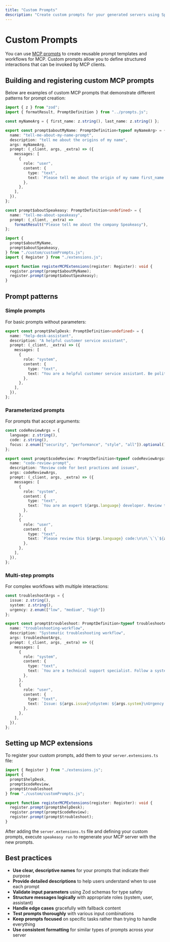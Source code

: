 ```yaml
---
title: "Custom Prompts"
description: "Create custom prompts for your generated servers using Speakeasy extensions"
---
```



# Custom Prompts

You can use [MCP prompts](https://modelcontextprotocol.io/docs/concepts/prompts) to create reusable prompt templates and workflows for MCP. Custom prompts allow you to define structured interactions that can be invoked by MCP clients.

## Building and registering custom MCP prompts

Below are examples of custom MCP prompts that demonstrate different patterns for prompt creation:

```typescript custom/customPrompts.ts
import { z } from "zod";
import { formatResult, PromptDefinition } from "../prompts.js";

const myNameArg = { first_name: z.string(), last_name: z.string() };

export const prompt$aboutMyName: PromptDefinition<typeof myNameArg> = {
  name: "tell-me-about-my-name-prompt",
  description: "tell me about the origins of my name",
  args: myNameArg,
  prompt: (_client, args, _extra) => ({
    messages: [
      {
        role: "user",
        content: {
          type: "text",
          text: `Please tell me about the origin of my name first_name: ${args.first_name} last_name: ${args.last_name}`,
        },
      },
    ],
  }),
};

const prompt$aboutSpeakeasy: PromptDefinition<undefined> = {
  name: "tell-me-about-speakeasy",
  prompt: (_client, _extra) =>
    formatResult("Please tell me about the company Speakeasy"),
};
```

```typescript server.extensions.ts
import {
  prompt$aboutMyName,
  prompt$aboutSpeakeasy,
} from "./custom/customPrompts.js";
import { Register } from "./extensions.js";

export function registerMCPExtensions(register: Register): void {
  register.prompt(prompt$aboutMyName);
  register.prompt(prompt$aboutSpeakeasy);
}
```

## Prompt patterns

### Simple prompts

For basic prompts without parameters:

```typescript
export const prompt$helpDesk: PromptDefinition<undefined> = {
  name: "help-desk-assistant",
  description: "A helpful customer service assistant",
  prompt: (_client, _extra) => ({
    messages: [
      {
        role: "system",
        content: {
          type: "text",
          text: "You are a helpful customer service assistant. Be polite, professional, and solution-oriented.",
        },
      },
    ],
  }),
};
```

### Parameterized prompts

For prompts that accept arguments:

```typescript
const codeReviewArgs = { 
  language: z.string(), 
  code: z.string(),
  focus: z.enum(["security", "performance", "style", "all"]).optional()
};

export const prompt$codeReview: PromptDefinition<typeof codeReviewArgs> = {
  name: "code-review-prompt",
  description: "Review code for best practices and issues",
  args: codeReviewArgs,
  prompt: (_client, args, _extra) => ({
    messages: [
      {
        role: "system",
        content: {
          type: "text",
          text: `You are an expert ${args.language} developer. Review the following code focusing on ${args.focus || "all aspects"}.`,
        },
      },
      {
        role: "user",
        content: {
          type: "text",
          text: `Please review this ${args.language} code:\n\n\`\`\`${args.language}\n${args.code}\n\`\`\``,
        },
      },
    ],
  }),
};
```

### Multi-step prompts

For complex workflows with multiple interactions:

```typescript
const troubleshootArgs = { 
  issue: z.string(),
  system: z.string(),
  urgency: z.enum(["low", "medium", "high"])
};

export const prompt$troubleshoot: PromptDefinition<typeof troubleshootArgs> = {
  name: "troubleshooting-workflow",
  description: "Systematic troubleshooting workflow",
  args: troubleshootArgs,
  prompt: (_client, args, _extra) => ({
    messages: [
      {
        role: "system",
        content: {
          type: "text",
          text: `You are a technical support specialist. Follow a systematic approach to troubleshoot ${args.system} issues.`,
        },
      },
      {
        role: "user",
        content: {
          type: "text",
          text: `Issue: ${args.issue}\nSystem: ${args.system}\nUrgency: ${args.urgency}\n\nPlease provide step-by-step troubleshooting guidance.`,
        },
      },
    ],
  }),
};
```

## Setting up MCP extensions

To register your custom prompts, add them to your `server.extensions.ts` file:

```typescript server.extensions.ts
import { Register } from "./extensions.js";
import { 
  prompt$helpDesk,
  prompt$codeReview,
  prompt$troubleshoot 
} from "./custom/customPrompts.js";

export function registerMCPExtensions(register: Register): void {
  register.prompt(prompt$helpDesk);
  register.prompt(prompt$codeReview);
  register.prompt(prompt$troubleshoot);
}
```

After adding the `server.extensions.ts` file and defining your custom prompts, execute `speakeasy run` to regenerate your MCP server with the new prompts.

## Best practices

- **Use clear, descriptive names** for your prompts that indicate their purpose
- **Provide detailed descriptions** to help users understand when to use each prompt
- **Validate input parameters** using Zod schemas for type safety
- **Structure messages logically** with appropriate roles (system, user, assistant)
- **Handle edge cases** gracefully with fallback content
- **Test prompts thoroughly** with various input combinations
- **Keep prompts focused** on specific tasks rather than trying to handle everything
- **Use consistent formatting** for similar types of prompts across your server
